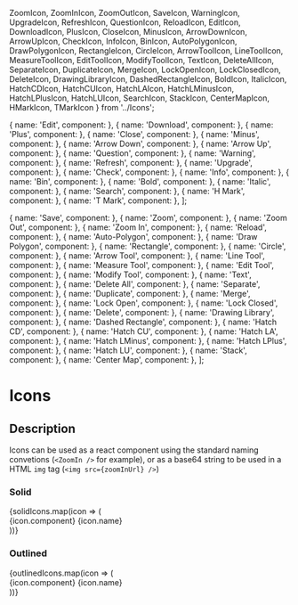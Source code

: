   ZoomIcon,
  ZoomInIcon,
  ZoomOutIcon,
  SaveIcon,
  WarningIcon,
  UpgradeIcon,
  RefreshIcon,
  QuestionIcon,
  ReloadIcon,
  EditIcon,
  DownloadIcon,
  PlusIcon,
  CloseIcon,
  MinusIcon,
  ArrowDownIcon,
  ArrowUpIcon,
  CheckIcon,
  InfoIcon,
  BinIcon,
  AutoPolygonIcon,
  DrawPolygonIcon,
  RectangleIcon,
  CircleIcon,
  ArrowToolIcon,
  LineToolIcon,
  MeasureToolIcon,
  EditToolIcon,
  ModifyToolIcon,
  TextIcon,
  DeleteAllIcon,
  SeparateIcon,
  DuplicateIcon,
  MergeIcon,
  LockOpenIcon,
  LockClosedIcon,
  DeleteIcon,
  DrawingLibraryIcon,
  DashedRectangleIcon,
  BoldIcon,
  ItalicIcon,
  HatchCDIcon,
  HatchCUIcon,
  HatchLAIcon,
  HatchLMinusIcon,
  HatchLPlusIcon,
  HatchLUIcon,
  SearchIcon,
  StackIcon,
  CenterMapIcon,
  HMarkIcon,
  TMarkIcon
} from '../Icons';

  { name: 'Edit', component: <EditIcon /> },
  { name: 'Download', component: <DownloadIcon /> },
  { name: 'Plus', component: <PlusIcon /> },
  { name: 'Close', component: <CloseIcon /> },
  { name: 'Minus', component: <MinusIcon /> },
  { name: 'Arrow Down', component: <ArrowDownIcon /> },
  { name: 'Arrow Up', component: <ArrowUpIcon /> },
  { name: 'Question', component: <QuestionIcon /> },
  { name: 'Warning', component: <WarningIcon /> },
  { name: 'Refresh', component: <RefreshIcon /> },
  { name: 'Upgrade', component: <UpgradeIcon /> },
  { name: 'Check', component: <CheckIcon /> },
  { name: 'Info', component: <InfoIcon /> },
  { name: 'Bin', component: <BinIcon /> },
  { name: 'Bold', component: <BoldIcon /> },
  { name: 'Italic', component: <ItalicIcon /> },
  { name: 'Search', component: <SearchIcon /> },
  { name: 'H Mark', component: <HMarkIcon /> },
  { name: 'T Mark', component: <TMarkIcon /> },
];

  { name: 'Save', component: <SaveIcon /> },
  { name: 'Zoom', component: <ZoomIcon /> },
  { name: 'Zoom Out', component: <ZoomOutIcon /> },
  { name: 'Zoom In', component: <ZoomInIcon /> },
  { name: 'Reload', component: <ReloadIcon /> },
  { name: 'Auto-Polygon', component: <AutoPolygonIcon /> },
  { name: 'Draw Polygon', component: <DrawPolygonIcon /> },
  { name: 'Rectangle', component: <RectangleIcon /> },
  { name: 'Circle', component: <CircleIcon /> },
  { name: 'Arrow Tool', component: <ArrowToolIcon /> },
  { name: 'Line Tool', component: <LineToolIcon /> },
  { name: 'Measure Tool', component: <MeasureToolIcon /> },
  { name: 'Edit Tool', component: <EditToolIcon /> },
  { name: 'Modify Tool', component: <ModifyToolIcon /> },
  { name: 'Text', component: <TextIcon /> },
  { name: 'Delete All', component: <DeleteAllIcon /> },
  { name: 'Separate', component: <SeparateIcon /> },
  { name: 'Duplicate', component: <DuplicateIcon /> },
  { name: 'Merge', component: <MergeIcon /> },
  { name: 'Lock Open', component: <LockOpenIcon /> },
  { name: 'Lock Closed', component: <LockClosedIcon /> },
  { name: 'Delete', component: <DeleteIcon /> },
  { name: 'Drawing Library', component: <DrawingLibraryIcon /> },
  { name: 'Dashed Rectangle', component: <DashedRectangleIcon /> },
  { name: 'Hatch CD', component: <HatchCDIcon /> },
  { name: 'Hatch CU', component: <HatchCUIcon /> },
  { name: 'Hatch LA', component: <HatchLAIcon /> },
  { name: 'Hatch LMinus', component: <HatchLMinusIcon /> },
  { name: 'Hatch LPlus', component: <HatchLPlusIcon /> },
  { name: 'Hatch LU', component: <HatchLUIcon /> },
  { name: 'Stack', component: <StackIcon /> },
  { name: 'Center Map', component: <CenterMapIcon /> },
];

<Meta title="Components|Icons" />

# Icons

## Description

Icons can be used as a react component using the standard naming convetions (`<ZoomIn />` for example), or as a base64 string to be used in a HTML `img` tag (`<img src={zoomInUrl} />`)

### Solid

<Story name="Solid">
  <DisplayBoxWrapper>
    {solidIcons.map(icon => (
      <div style={{padding: '8px', textAlign: 'center'}}>
        {icon.component}
        <DisplayBoxSubTitle style={{width: '60px'}}>{icon.name}</DisplayBoxSubTitle>
      </div>
    ))}
  </DisplayBoxWrapper>
</Story>

### Outlined

<Story name="Outlined">
  <DisplayBoxWrapper>
    {outlinedIcons.map(icon => (
      <div style={{padding: '8px', textAlign: 'center'}}>
        {icon.component}
        <DisplayBoxSubTitle style={{width: '60px'}}>{icon.name}</DisplayBoxSubTitle>
      </div>
    ))}
  </DisplayBoxWrapper>
</Story>
